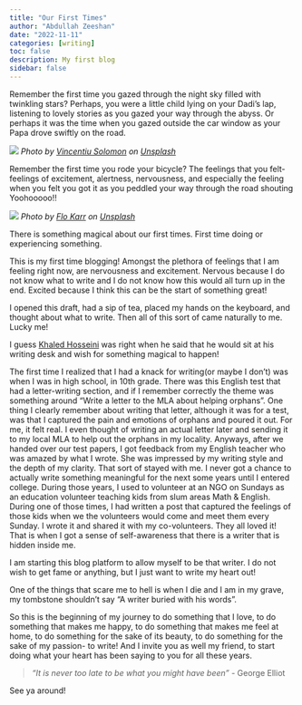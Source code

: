 ```yaml
---
title: "Our First Times"
author: "Abdullah Zeeshan"
date: "2022-11-11"
categories: [writing]
toc: false
description: My first blog
sidebar: false
---
```


Remember the first time you gazed through the night sky filled with twinkling stars? Perhaps, you were a little child lying on your Dadi's lap, listening to lovely stories as you gazed your way through the abyss. Or perhaps it was the time when you gazed outside the car window as your Papa drove swiftly on the road.

![](night_sky.jpg)
*Photo by [Vincentiu Solomon](https://unsplash.com/@vincentiu) on [Unsplash](https://unsplash.com)*


Remember the first time you rode your bicycle? The feelings that you felt- feelings of excitement, alertness, nervousness, and especially the feeling when you felt you got it as you peddled your way through the road shouting Yoohooooo!!


![](cycle.jpg)
*Photo by [Flo Karr](https://unsplash.com/@flo_karr) on [Unsplash](https://unsplash.com)*


There is something magical about our first times. First time doing or experiencing something.

This is my first time blogging! Amongst the plethora of feelings that I am feeling right now, are nervousness and excitement.
Nervous because I do not know what to write and I do not know how this would all turn up in the end. Excited because I think this can be the start of something great!   

I opened this draft, had a sip of tea, placed my hands on the keyboard, and thought about what to write. Then all of this sort of came naturally to me. Lucky me!

I guess [Khaled Hosseini](https://khaledhosseini.com/) was right when he said that he would sit at his writing desk and wish for something magical to happen! 

The first time I realized that I had a knack for writing(or maybe I don't) was when I was in high school, in 10th grade. There was this English test that had a letter-writing section, and if I remember correctly the theme was something around "Write a letter to the MLA about helping orphans". One thing I clearly remember about writing that letter, although it was for a test, was that I captured the pain and emotions of orphans and poured it out. For me, it felt real. I even thought of writing an actual letter later and sending it to my local MLA to help out the orphans in my locality. Anyways, after we handed over our test papers, I got feedback from my English teacher who was amazed by what I wrote. She was impressed by my writing style and the depth of my clarity. That sort of stayed with me. I never got a chance to actually write something meaningful for the next some years until I entered college. During those years, I used to volunteer at an NGO on Sundays as an education volunteer teaching kids from slum areas Math & English. During one of those times, I had written a post that captured the feelings of those kids when we the volunteers would come and meet them every Sunday. I wrote it and shared it with my co-volunteers. They all loved it! That is when I got a sense of self-awareness that there is a writer that is hidden inside me. 

I am starting this blog platform to allow myself to be that writer. I do not wish to get fame or anything, but I just want to write my heart out!

One of the things that scare me to hell is when I die and I am in my grave, my tombstone shouldn't say "A writer buried with his words".

So this is the beginning of my journey to do something that I love, to do something that makes me happy, to do something that makes me feel at home, to do something for the sake of its beauty, to do something for the sake of my passion- to write! And I invite you as well my friend, to start doing what your heart has been saying to you for all these years.

> *"It is never too late to be what you might have been"* - George Elliot

See ya around!
